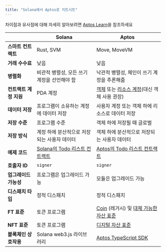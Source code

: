```yaml
---
title: "Solana에서 Aptos로 치트시트"
---
```


차이점과 유사점에 대해 자세히 알아보려면 [Aptos Learn](https://learn.aptoslabs.com/en/tutorials/solana-to-aptos-guide/cheat-sheet?workshop=solana-to-aptos)을 참조하세요

|                              | Solana                                                                                                             | Aptos                                                                                                                                     |
| ---------------------------- | ------------------------------------------------------------------------------------------------------------------ | ----------------------------------------------------------------------------------------------------------------------------------------- |
| **스마트 컨트랙트**          | Rust, SVM                                                                                                          | Move, MoveVM                                                                                                                              |
| **거래 수수료**         | 낮음                                                                                                                | 낮음                                                                                                                                       |
| **병렬화**          | 비관적 병렬성, 모든 쓰기 계정을 선언해야 함                                                        | 낙관적 병렬성, 체인이 쓰기 계정을 추론해줌                                                                               |
| **컨트랙트 계정 지원** | PDA 계정                                                                                                        | [객체](/ko/build/smart-contracts/objects) 또는 [리소스 계정](/ko/build/smart-contracts/resource-accounts)(대신 객체 사용 권장) |
| **데이터 저장**             | 프로그램이 소유하는 계정에 데이터 저장                                                                           | 사용자 계정 또는 객체 하에 리소스로 데이터 저장                                                                                      |
| **저장 수준**            | 프로그램 수준                                                                                                      | 객체 하에 저장될 때 글로벌                                                                                                           |
| **저장 방식**          | 계정 하에 분산적으로 저장되는 사용자 데이터                                                                       | 객체 하에 분산적으로 저장되는 사용자 데이터                                                                                               |
| **예제 코드**             | [Solana의 Todo 리스트 컨트랙트](https://github.com/aptos-labs/move-by-examples/tree/main/advanced-todo-list/solana) | [Aptos의 Todo 리스트 컨트랙트](https://github.com/aptos-labs/move-by-examples/tree/main/advanced-todo-list/aptos)                          |
| **호출자 ID**                | `signer`                                                                                                           | `signer`                                                                                                                                  |
| **업그레이드 가능성**            | 프로그램은 업그레이드 가능                                                                                              | 모듈은 업그레이드 가능                                                                                                                      |
| **디스패치 타입**            | 정적 디스패치                                                                                                    | 정적 디스패치                                                                                                                           |
| **FT 표준**             | 토큰 프로그램                                                                                                      | [Coin](/ko/build/smart-contracts/aptos-coin) (레거시) 및 [대체 가능한 자산 표준](/ko/build/smart-contracts/fungible-asset)                   |
| **NFT 표준**            | 토큰 프로그램                                                                                                      | [디지털 자산 표준](/ko/build/smart-contracts/digital-asset)                                                                            |
| **블록체인 상호작용**   | Solana web3.js 라이브러리                                                                                             | [Aptos TypeScript SDK](/ko/build/sdks/ts-sdk)                                                                                                |
